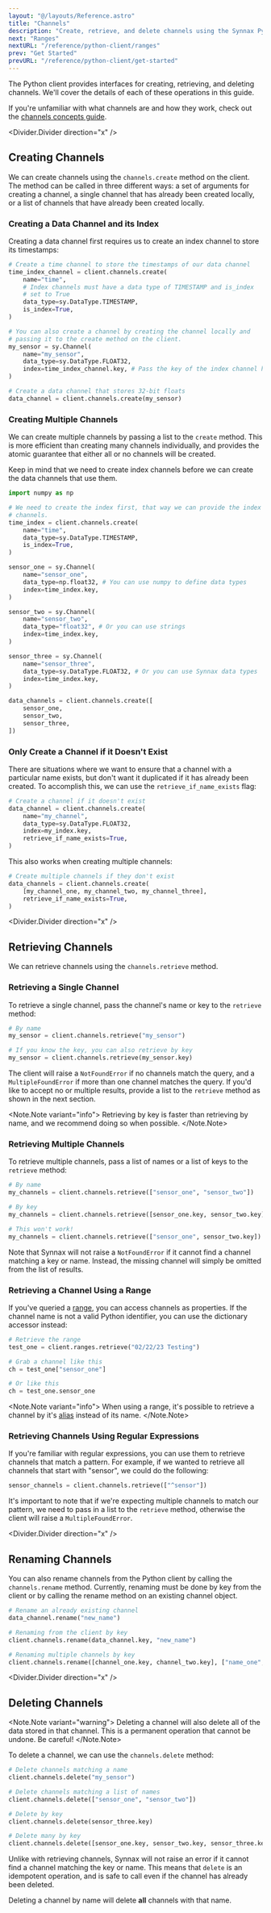 ```yaml
---
layout: "@/layouts/Reference.astro"
title: "Channels"
description: "Create, retrieve, and delete channels using the Synnax Python client."
next: "Ranges"
nextURL: "/reference/python-client/ranges"
prev: "Get Started"
prevURL: "/reference/python-client/get-started"
---
```



The Python client provides interfaces for creating, retrieving, and deleting channels.
We'll cover the details of each of these operations in this guide.

If you're unfamiliar with what channels are and how they work, check out the [channels
concepts guide](/reference/concepts/channels).

<Divider.Divider direction="x" />

## Creating Channels

We can create channels using the `channels.create` method on the client. The method can
be called in three different ways: a set of arguments for creating a channel, a single
channel that has already been created locally, or a list of channels that have already been
created locally.

### Creating a Data Channel and its Index

Creating a data channel first requires us to create an index channel to store its
timestamps:

```python
# Create a time channel to store the timestamps of our data channel
time_index_channel = client.channels.create(
    name="time",
    # Index channels must have a data type of TIMESTAMP and is_index
    # set to True
    data_type=sy.DataType.TIMESTAMP,
    is_index=True,
)

# You can also create a channel by creating the channel locally and
# passing it to the create method on the client.
my_sensor = sy.Channel(
    name="my_sensor",
    data_type=sy.DataType.FLOAT32,
    index=time_index_channel.key, # Pass the key of the index channel here.
)

# Create a data channel that stores 32-bit floats
data_channel = client.channels.create(my_sensor)
```

### Creating Multiple Channels

We can create multiple channels by passing a list to the `create` method. This is more
efficient than creating many channels individually, and provides the atomic guarantee
that either all or no channels will be created.

Keep in mind that we need to create index channels before we can create the data
channels that use them.

```python
import numpy as np

# We need to create the index first, that way we can provide the index key to our data
# channels.
time_index = client.channels.create(
    name="time",
    data_type=sy.DataType.TIMESTAMP,
    is_index=True,
)

sensor_one = sy.Channel(
    name="sensor_one",
    data_type=np.float32, # You can use numpy to define data types
    index=time_index.key,
)

sensor_two = sy.Channel(
    name="sensor_two",
    data_type="float32", # Or you can use strings
    index=time_index.key,
)

sensor_three = sy.Channel(
    name="sensor_three",
    data_type=sy.DataType.FLOAT32, # Or you can use Synnax data types
    index=time_index.key,
)

data_channels = client.channels.create([
    sensor_one,
    sensor_two,
    sensor_three,
])
```

### Only Create a Channel if it Doesn't Exist

There are situations where we want to ensure that a channel with a particular
name exists, but don't want it duplicated if it has already been created. To
accomplish this, we can use the `retrieve_if_name_exists` flag:

```python
# Create a channel if it doesn't exist
data_channel = client.channels.create(
    name="my_channel",
    data_type=sy.DataType.FLOAT32,
    index=my_index.key,
    retrieve_if_name_exists=True,
)
```

This also works when creating multiple channels:

```python
# Create multiple channels if they don't exist
data_channels = client.channels.create(
    [my_channel_one, my_channel_two, my_channel_three],
    retrieve_if_name_exists=True,
)
```

<Divider.Divider direction="x" />

## Retrieving Channels

We can retrieve channels using the `channels.retrieve` method.

### Retrieving a Single Channel

To retrieve a single channel, pass the channel's name or key to the `retrieve` method:

```python
# By name
my_sensor = client.channels.retrieve("my_sensor")

# If you know the key, you can also retrieve by key
my_sensor = client.channels.retrieve(my_sensor.key)
```

The client will raise a `NotFoundError` if no channels match the query, and a
`MultipleFoundError` if more than one channel matches the query. If you'd like to accept
no or multiple results, provide a list to the `retrieve` method as shown in the next
section.

<Note.Note variant="info">
  Retrieving by key is faster than retrieving by name, and we recommend doing so when
  possible.
</Note.Note>

### Retrieving Multiple Channels

To retrieve multiple channels, pass a list of names or a list of keys to the
`retrieve` method:

```python
# By name
my_channels = client.channels.retrieve(["sensor_one", "sensor_two"])

# By key
my_channels = client.channels.retrieve([sensor_one.key, sensor_two.key])

# This won't work!
my_channels = client.channels.retrieve(["sensor_one", sensor_two.key])
```

Note that Synnax will not raise a `NotFoundError` if it cannot find a channel matching a
key or name. Instead, the missing channel will simply be omitted from the list of
results.

### Retrieving a Channel Using a Range

If you've queried a [range](/reference/python-client/ranges), you can access channels as
properties. If the channel name is not a valid Python identifier, you can use the
dictionary accessor instead:

```python
# Retrieve the range
test_one = client.ranges.retrieve("02/22/23 Testing")

# Grab a channel like this
ch = test_one["sensor_one"]

# Or like this
ch = test_one.sensor_one
```

<Note.Note variant="info">
  When using a range, it's possible to retrieve a channel by it's
  [alias](/reference/python-client/ranges#aliasing-channels) instead of its name.
</Note.Note>

### Retrieving Channels Using Regular Expressions

If you're familiar with regular expressions, you can use them to retrieve channels that
match a pattern. For example, if we wanted to retrieve all channels that start with
"sensor", we could do the following:

```python
sensor_channels = client.channels.retrieve(["^sensor"])
```

It's important to note that if we're expecting multiple channels to match our pattern,
we need to pass in a list to the `retrieve` method, otherwise the client will raise a
`MultipleFoundError`.

<Divider.Divider direction="x" />

## Renaming Channels

You can also rename channels from the Python client by calling the `channels.rename`
method. Currently, renaming must be done by key from the client or by calling the rename
method on an existing channel object.

```python
# Rename an already existing channel
data_channel.rename("new_name")

# Renaming from the client by key
client.channels.rename(data_channel.key, "new_name")

# Renaming multiple channels by key
client.channels.rename([channel_one.key, channel_two.key], ["name_one", "name_two"])
```

<Divider.Divider direction="x" />

## Deleting Channels

<Note.Note variant="warning">
  Deleting a channel will also delete all of the data stored in that channel. This is a
  permanent operation that cannot be undone. Be careful!
</Note.Note>

To delete a channel, we can use the `channels.delete` method:

```python
# Delete channels matching a name
client.channels.delete("my_sensor")

# Delete channels matching a list of names
client.channels.delete(["sensor_one", "sensor_two"])

# Delete by key
client.channels.delete(sensor_three.key)

# Delete many by key
client.channels.delete([sensor_one.key, sensor_two.key, sensor_three.key])
```

Unlike with retrieving channels, Synnax will not raise an error if it cannot find a
channel matching the key or name. This means that `delete` is an idempotent operation,
and is safe to call even if the channel has already been deleted.

Deleting a channel by name will delete **all** channels with that name.
